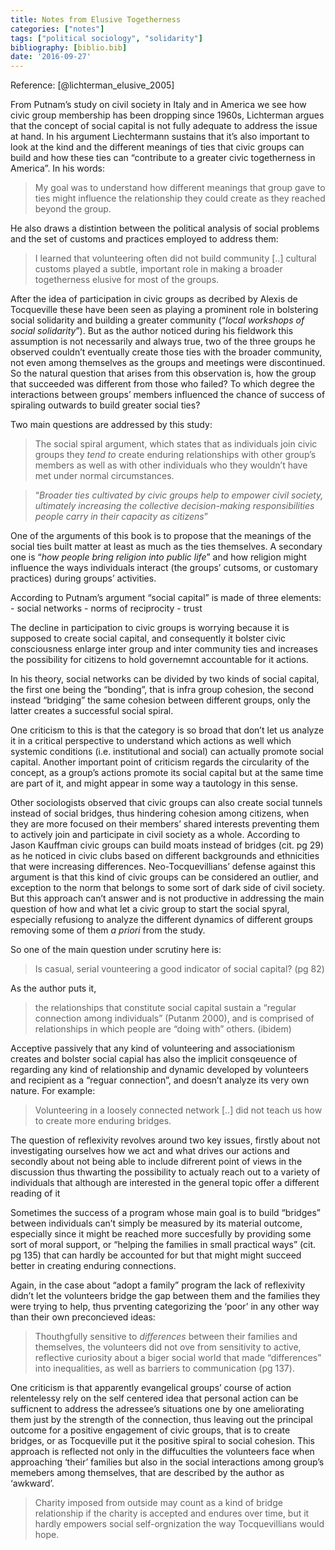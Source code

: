 ```yaml
---
title: Notes from Elusive Togetherness
categories: ["notes"]
tags: ["political sociology", "solidarity"]
bibliography: [biblio.bib]
date: '2016-09-27'
---
```


Reference: [@lichterman_elusive_2005]

From Putnam's study on civil society in Italy and in America we see how civic group membership has been dropping since 1960s, Lichterman argues that the concept of social capital is not fully adequate to address the issue at hand. In his argument Liechtermann sustains that it's also important to look at the kind and the different meanings of ties that civic groups can build and how these ties can "contribute to a greater civic togetherness in America". In his words: 

> My goal was to understand how different meanings that group gave to ties might influence the relationship they could create as they reached beyond the group.

He also draws a distintion between the political analysis of social problems and the set of customs and practices employed to address them:

> I learned that volunteering often did not build community [..] cultural customs played a subtle, important role in making a broader togetherness elusive for most of the groups.

After the idea of participation in civic groups as decribed by Alexis de Tocqueville these have been seen as playing a prominent role in bolstering social solidarity and building a greater community ("*local workshops of social solidarity*"). But as the author noticed during his fieldwork this assumption is not necessarily and always true, two of the three groups he observed couldn't eventually create those ties with the broader community, not even among themselves as the groups and meetings were discontinued. So the natural question that arises from this observation is, how the group that succeeded was different from those who failed? To which degree the interactions between groups' members influenced the chance of success of spiraling outwards to build greater social ties?

Two main questions are addressed by this study: 

> The social spiral argument, which states that as individuals join civic groups they *tend to* create enduring relationships with other group's members as well as with other individuals who they wouldn't have met under normal circumstances.

> "*Broader ties cultivated by civic groups help to empower civil society, ultimately increasing the collective decision-making responsibilities people carry in their capacity as citizens*" 

One of the arguments of this book is to propose that the meanings of the social ties built matter at least as much as the ties themselves. A secondary one is "*how people bring religion into public life*" and how religion might influence the ways individuals interact (the groups' cutsoms, or customary practices) during groups' activities.

According to Putnam's argument "social capital" is made of three elements:
- social networks
- norms of reciprocity
- trust

The decline in participation to civic groups is worrying because it is supposed to create social capital, and consequently it bolster civic consciousness enlarge inter group and inter community ties and increases the possibility for citizens to hold governemnt accountable for it actions.

In his theory, social networks can be divided by two kinds of social capital, the first one being the "bonding", that is infra group cohesion, the second instead "bridging" the same cohesion between different groups, only the latter creates a successful social spiral.

One criticism to this is that the category is so broad that don't let us analyze it in a critical perspective to understand which actions as well which systemic conditions (i.e. institutional and social) can actually promote social capital. Another important point of criticism regards the circularity of the concept, as a group's actions promote its social capital but at the same time are part of it, and might appear in some way a tautology in this sense.

Other sociologists observed that civic groups can also create social tunnels instead of social bridges, thus hindering cohesion among citizens, when they are more focused on their members' shared interests preventing them to actively join and participate in civil society as a whole. According to Jason Kauffman civic groups can build moats instead of bridges (cit. pg 29) as he noticed in civic clubs based on different backgrounds and ethnicities that were increasing differences. Neo-Tocquevillians' defense against this argument is that this kind of civic groups can be considered an outlier, and exception to the norm that belongs to some sort of dark side of civil society. But this approach can't answer and is not productive in addressing the main question of how and what let a civic group to start the social spyral, especially refusiong to analyze the different dynamics of different groups removing some of them *a priori* from the study.

So one of the main question under scrutiny here is:

>Is casual, serial vounteering a good indicator of social capital? (pg 82)

As the author puts it,

>the relationships that constitute social capital sustain a "regular connection among individuals" (Putanm 2000), and is comprised of relationships in which people are "doing with" others. (ibidem)

Acceptive passively that any kind of volunteering and associationism creates and bolster social capial has also the implicit consqeuence of regarding any kind of relationship and dynamic developed by volunteers and recipient as a "reguar connection", and doesn't analyze its very own nature. For example:

>Volunteering in a loosely connected network [..] did not teach us how to create more enduring bridges.

The question of reflexivity revolves around two key issues, firstly about not investigating ourselves how we act and what drives our actions and secondly about not being able to include difrerent point of views in the discussion thus thwarting the possibility to actualy reach out to a variety of individuals that although are interested in the general topic offer a different reading of it 

Sometimes the success of a program whose main goal is to build "bridges" between individuals can't simply be measured by its material outcome, especially since it might be reached more succesfully by providing some sort of moral support, or "helping the families in small practical ways" (cit. pg 135) that can hardly be accounted for but that might might succeed better in creating enduring connections.

Again, in the case about "adopt a family" program the lack of reflexivity didn't let the volunteers bridge the gap between them and the families they were trying to help, thus prventing categorizing the 'poor' in any other way than their own preconcieved ideas:

> Thouthgfully sensitive to *differences* between their families and themselves, the volunteers did not ove from sensitivity to active, reflective curiosity about a biger social world that made "differences" into inequalities, as well as barriers to communication (pg 137).

One criticism is that apparently evangelical groups' course of action relentelessy rely on the self centered idea that personal action can be sufficnent to address the adressee's situations one by one ameliorating them just by the strength of the connection, thus leaving out the principal outcome for a positive engagement of civic groups, that is to create bridges, or as Tocqueville put it the positive spiral to social cohesion. This approach is reflected not only in the diffuculties the volunteers face when approaching 'their' families but also in the social interactions among group's memebers among themselves, that are described by the author as 'awkward'.

>Charity imposed from outside may count as a kind of bridge relationship if the charity is accepted and endures over time, but it hardly empowers social self-orgnization the way Tocquevillians would hope.






